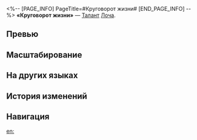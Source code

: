 <%-- [PAGE_INFO]
PageTitle=#Круговорот жизни#
[END_PAGE_INFO] --%>
{{Навык Инфобокс
|Название         = Круговорот жизни
|Изображение      = Навык Круговорот жизни.png
|Персонаж         = Лоча
|Тип              = Талант
|Тэг              = Восстановление
|УронСтойк        = 
|ЭнергияГен       = 
|Энергия          = 
|Длительность     = 
|Описание         = Когда Цветок Бездны складывается до ур. 2, Лоча расходует все уровни Цветка Бездны и создаёт на поле боя зону.<br />Когда союзник атакует противника, находящегося в этой зоне, этот союзник немедленно восстанавливает НР, равное {{Цвет|Выделенный|12%—19,2%}} от силы атаки Лочи плюс {{Цвет|Выделенный|60—267}} ед.<br />Эффект зоны длится 2 хода. Если Лоча становится {{Доп эффект|неспособен сражаться}}, зона исчезает.
|Свойство1        = 
|Масштабирование1 = 
}}
'''«Круговорот жизни»''' — [[Талант]] [[Лоча]].

==Превью==
{{Превью
|Файл = Круговорот жизни Превью
}}

==Масштабирование==
{{Масштабирование навыка|тип=Талант
|12%;12.75%;13.5%;14.25%;15%;15.6%;16.2%;16.8%;17.4%;18%;18.6%;19.2%;19.8%;20.4%;21%
|6000%;9600%;12300%;15000%;16800%;18600%;19950%;21300%;22650%;24000%;25350%;26700%;28050%;29400%;30750%
}}

==На других языках==
{{На других языках
|en   = Cycle of Life
|zhs  = 生息的轮转
|zht  = 生息的輪轉
|ja   = {{Rubi|生命|いのち}}の{{Rubi|輪廻|りんね}}
|ko   = 생명의 윤회
|es   = Ciclo vital
|fr   = Cycle de la vie
|ru   = Круговорот жизни
|th   = Cycle of Life
|vi   = Sự Luân Chuyển Sinh Mệnh
|de   = Zyklus des Lebens
|id   = Cycle of Life
|pt   = Ciclo da Vida
}}

==История изменений==
{{История изменений|3.5}}

==Навигация==
{{Навык Навбокс|Лоча}}

[[en:]]